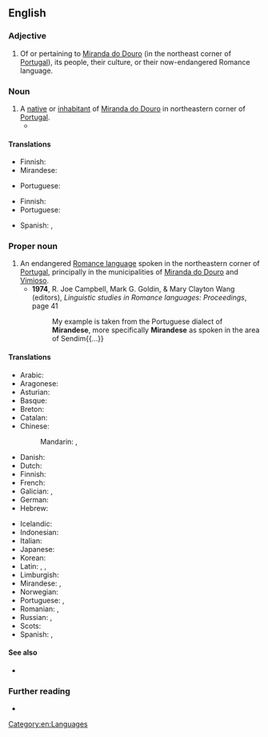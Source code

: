 {{also|mirandese}}
==English==
{{wikipedia|Mirandese language}}

===Adjective===
{{en-adj|-}}

# Of or pertaining to [[w:Miranda do Douro|Miranda do Douro]] (in the northeast corner of [[Portugal]]), its people, their culture, or their now-endangered Romance language.

===Noun===
{{en-noun|Mirandese}}

# A [[native]] or [[inhabitant]] of [[w:Miranda do Douro|Miranda do Douro]] in northeastern corner of [[Portugal]].
#* {{quote-text|en|year=1895|author=Edmondo De Amicis (translated by Stanley Rhoads Yarnall)|title=Spain and the Spaniards|volume=1|page=95|passage=Toward evening a '''Mirandese''' came in: he was a man of about fifty, a politician, bright and talkative, and so I left the ''carabineros'' to join him.}}

====Translations====
{{trans-top|speaker of Mirandese}}
* Finnish: {{t+|fi|mirandeesi}}
* Mirandese: {{t|mwl|mirandés}}
{{trans-mid}}
* Portuguese: {{t+|pt|mirandês|m}}
{{trans-bottom}}

{{trans-top|native or inhabitant of Miranda do Douro}}
* Finnish: {{t|fi|[[Miranda|miranda]][[-lainen|lainen]]}}
* Portuguese: {{t+|pt|mirandês|m}}
{{trans-mid}}
* Spanish: {{t+|es|mirandés|m}}, {{t+|es|mirandesa|f}}
{{trans-bottom}}

===Proper noun===
{{en-proper noun}}

# An endangered [[Romance language]] spoken in the northeastern corner of [[Portugal]], principally in the municipalities of [[w:Miranda do Douro|Miranda do Douro]] and [[w:Vimioso|Vimioso]].
#* '''1974''', R. Joe Campbell, Mark G. Goldin, & Mary Clayton Wang (editors), ''Linguistic studies in Romance languages: Proceedings'', page 41
#*: My example is taken from the Portuguese dialect of '''Mirandese''', more specifically '''Mirandese''' as spoken in the area of Sendim{{...}}

====Translations====
{{trans-top|Romance language}}
* Arabic: {{t|ar|لُغَة مِيرَانْدِيَّة|f|tr=luḡa mīrandiyya}}
* Aragonese: {{t|an|mirandés}}
* Asturian: {{t+|ast|mirandés}}
* Basque: {{t|eu|mirandera}}
* Breton: {{t|br|mirandeg}}
* Catalan: {{t|ca|mirandès}}
* Chinese:
*: Mandarin: {{t|cmn|米蘭德斯語|sc=Hani}}, {{t|cmn|米兰德斯语|tr=Mǐlándésī yǔ|sc=Hani}}
* Danish: {{t|da|mirandesisk}}
* Dutch: {{t|nl|mirandees}}
* Finnish: {{t+|fi|mirandeesi}}
* French: {{t+|fr|mirandais|m}}
* Galician: {{t+|gl|mirandés|m}}, {{t|gl|[[lingua]] [[mirandesa]]|f}}
* German: {{t|de|Mirandés|n}}
* Hebrew: {{t|he|מירנדזית}}
{{trans-mid}}
* Icelandic: {{t|is|mirandês}}
* Indonesian: {{t|id|bahasa miranda}}
* Italian: {{t|it|[[lingua]] [[mirandese]]}}
* Japanese: {{t|ja|ミランダ語|tr=Miranda-go}}
* Korean: {{t|ko|^미란다어}}
* Latin: {{t|la|lingua mirandica|f}}, {{t|la|lingua Mirandica}}, {{t|la|lingua Mirandensis}}
* Limburgish: {{t+|li|Mirandieësj|n}}
* Mirandese: {{t|mwl|mirandés|m}}, {{t|mwl|[[lhéngua]] [[mirandesa]]|f}}
* Norwegian: {{t|no|mirandesisk}}
* Portuguese: {{t|pt|[[língua]] [[mirandesa]]|f}}, {{t+|pt|mirandês|m}}
* Romanian: {{t|ro|mirandeză|f}}, {{t|ro|[[limba]] [[mirandeză]]|f}}
* Russian: {{t+|ru|мира́ндский|m}} {{qualifier|язы́к}}, {{t|ru|миранде́с|m|tr=mirandɛ́s}}
* Scots: {{t|sco|Mirandese}}
* Spanish: {{t+|es|mirandés|m}}, {{t|es|[[idioma]] [[mirandés]]|m}}
{{trans-bottom}}

====See also====
* {{langcat|mwl}}

===Further reading===
* {{ethnologue|lang=Mirandese|code=mwl}}

[[Category:en:Languages]]